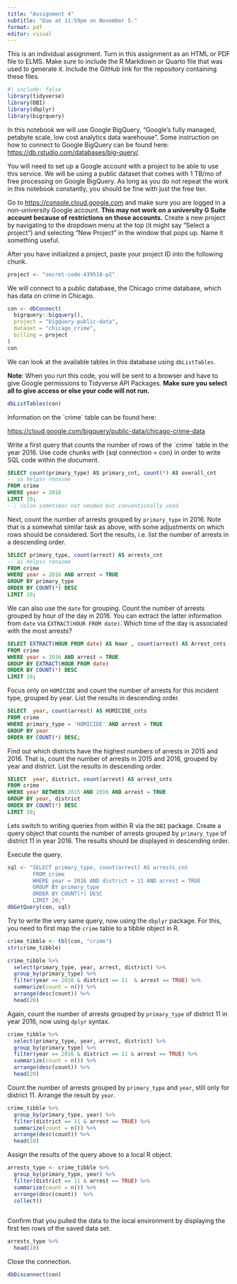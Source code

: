 ```yaml
---
title: "Assignment 4"
subtitle: "Due at 11:59pm on November 5."
format: pdf
editor: visual
---
```


This is an individual assignment. Turn in this assignment as an HTML or PDF file to ELMS. Make sure to include the R Markdown or Quarto file that was used to generate it. Include the GitHub link for the repository containing these files.

```r
#| include: false 
library(tidyverse)
library(DBI)
library(dbplyr)
library(bigrquery)
```

In this notebook we will use Google BigQuery, "Google's fully managed, petabyte scale, low cost analytics data warehouse". Some instruction on how to connect to Google BigQuery can be found here: <https://db.rstudio.com/databases/big-query/>.

You will need to set up a Google account with a project to be able to use this service. We will be using a public dataset that comes with 1 TB/mo of free processing on Google BigQuery. As long as you do not repeat the work in this notebook constantly, you should be fine with just the free tier.

Go to <https://console.cloud.google.com> and make sure you are logged in a non-university Google account. **This may not work on a university G Suite account because of restrictions on those accounts.** Create a new project by navigating to the dropdown menu at the top (it might say "Select a project") and selecting "New Project" in the window that pops up. Name it something useful.

After you have initialized a project, paste your project ID into the following chunk.

```r
project <- "secret-code-439518-p2"
```

We will connect to a public database, the Chicago crime database, which has data on crime in Chicago.

```r
con <- dbConnect(
  bigrquery::bigquery(),
  project = "bigquery-public-data",
  dataset = "chicago_crime",
  billing = project
)
con
```

We can look at the available tables in this database using `dbListTables`.

**Note**: When you run this code, you will be sent to a browser and have to give Google permissions to Tidyverse API Packages. **Make sure you select all to give access or else your code will not run.**

```r
dbListTables(con)
```

Information on the \`crime\` table can be found here:

<https://cloud.google.com/bigquery/public-data/chicago-crime-data>

Write a first query that counts the number of rows of the \`crime\` table in the year 2016. Use code chunks with {sql connection = con} in order to write SQL code within the document.

```sql
SELECT count(primary_type) AS primary_cnt, count(*) AS overall_cnt
-- as helpsv renasme
FROM crime
WHERE year = 2016
LIMIT 10;
--; colon sometimes not needed but conventionally used
```

Next, count the number of arrests grouped by `primary_type` in 2016. Note that is a somewhat similar task as above, with some adjustments on which rows should be considered. Sort the results, i.e. list the number of arrests in a descending order.

```sql
SELECT primary_type, count(arrest) AS arrests_cnt
-- as helpsv renasme
FROM crime
WHERE year = 2016 AND arrest = TRUE
GROUP BY primary_type
ORDER BY COUNT(*) DESC
LIMIT 20;
```

We can also use the `date` for grouping. Count the number of arrests grouped by hour of the day in 2016. You can extract the latter information from `date` via `EXTRACT(HOUR FROM date)`. Which time of the day is associated with the most arrests?

```sql
SELECT EXTRACT(HOUR FROM date) AS hour , count(arrest) AS Arrest_cnts
FROM crime
WHERE year = 2016 AND arrest = TRUE
GROUP BY EXTRACT(HOUR FROM date)
ORDER BY COUNT(*) DESC
LIMIT 10;
```

Focus only on `HOMICIDE` and count the number of arrests for this incident type, grouped by year. List the results in descending order.

```sql
SELECT  year, count(arrest) AS HOMICIDE_cnts
FROM crime
WHERE primary_type = 'HOMICIDE' AND arrest = TRUE
GROUP BY year
ORDER BY COUNT(*) DESC;
```

Find out which districts have the highest numbers of arrests in 2015 and 2016. That is, count the number of arrests in 2015 and 2016, grouped by year and district. List the results in descending order.

```sql
SELECT  year, district, count(arrest) AS arrest_cnts
FROM crime
WHERE year BETWEEN 2015 AND 2016 AND arrest = TRUE
GROUP BY year, district
ORDER BY COUNT(*) DESC
LIMIT 10;

```

Lets switch to writing queries from within R via the `DBI` package. Create a query object that counts the number of arrests grouped by `primary_type` of district 11 in year 2016. The results should be displayed in descending order.

Execute the query.

```r
sql <- "SELECT primary_type, count(arrest) AS arrests_cnt
        FROM crime
        WHERE year = 2016 AND district = 11 AND arrest = TRUE
        GROUP BY primary_type
        ORDER BY COUNT(*) DESC
        LIMIT 20;"
dbGetQuery(con, sql)
```

Try to write the very same query, now using the `dbplyr` package. For this, you need to first map the `crime` table to a tibble object in R.

```r
crime_tibble <- tbl(con, "crime")
str(crime_tibble)
```

```r
crime_tibble %>% 
  select(primary_type, year, arrest, district) %>%
  group_by(primary_type) %>%
  filter(year == 2016 & district == 11  & arrest == TRUE) %>%
  summarize(count = n()) %>% 
  arrange(desc(count)) %>%
  head(20)
```

Again, count the number of arrests grouped by `primary_type` of district 11 in year 2016, now using `dplyr` syntax.

```r
crime_tibble %>% 
  select(primary_type, year, arrest, district) %>%
  group_by(primary_type) %>%
  filter(year == 2016 & district == 11 & arrest == TRUE) %>%
  summarize(count = n()) %>% 
  arrange(desc(count)) %>%
  head(20)
```

Count the number of arrests grouped by `primary_type` and `year`, still only for district 11. Arrange the result by `year`.

```r
crime_tibble %>% 
  group_by(primary_type, year) %>%
  filter(district == 11 & arrest == TRUE) %>%
  summarize(count = n()) %>% 
  arrange(desc(count)) %>%
  head(10)
```

Assign the results of the query above to a local R object.

```r
arrests_type <- crime_tibble %>% 
  group_by(primary_type, year) %>%
  filter(district == 11 & arrest == TRUE) %>%
  summarize(count = n()) %>% 
  arrange(desc(count))  %>%
  collect()
  
```

Confirm that you pulled the data to the local environment by displaying the first ten rows of the saved data set.

```r
arrests_type %>%
  head(10)
```

Close the connection.

```r
dbDisconnect(con)
```
